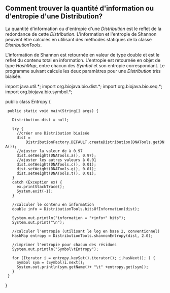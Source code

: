 == Comment trouver la quantité d'information ou d'entropie d'une Distribution? ==

La quantité d'information ou d'entropie d'une ''Distribution'' est le reflet de la redondance de cette ''Distribution''. L'information et l'entropie de Shannon peuvent être calculés en utilisant des méthodes statiques de la classe ''DistributionTools''.

L'information de Shannon est retournée en valeur de type double et est le reflet du contenu total en information. L'entropie est retournée en objet de type ''HashMap'', entre chacun des ''Symbol'' et son entropie correspondant. Le programme suivant calcule les deux paramètres pour une ''Distribution'' très biaisée.

<java>
import java.util.*;
import org.biojava.bio.dist.*;
import org.biojava.bio.seq.*;
import org.biojava.bio.symbol.*;

public class Entropy {
  public static void main(String[] args) {
    
    Distribution dist = null;

    try {
      //créer une Distribution biaisée
      dist =
          DistributionFactory.DEFAULT.createDistribution(DNATools.getDNA());
      //ajuster la valeur de à 0.97
      dist.setWeight(DNATools.a(), 0.97);
      //ajuster les autres valeurs à 0.01
      dist.setWeight(DNATools.c(), 0.01);
      dist.setWeight(DNATools.g(), 0.01);
      dist.setWeight(DNATools.t(), 0.01);
    }
    catch (Exception ex) {
      ex.printStackTrace();
      System.exit(-1);
    }
    
    //calculer le contenu en information
    double info = DistributionTools.bitsOfInformation(dist);
    
    System.out.println("information = "+info+" bits");
    System.out.print("\n");
    
    //calculer l'entropie (utilisant le log en base 2, conventionnel)
    HashMap entropy = DistributionTools.shannonEntropy(dist, 2.0);
    
    //imprimer l'entropie pour chacun des résidues
    System.out.println("Symbol\tEntropy");
    
    for (Iterator i = entropy.keySet().iterator(); i.hasNext(); ) {
      Symbol sym = (Symbol)i.next();
      System.out.println(sym.getName()+ "\t" +entropy.get(sym));
    }
  }
}
</java>
